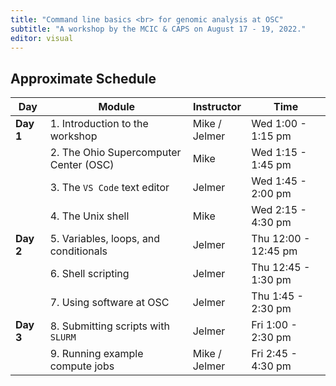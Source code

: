 ```yaml
---
title: "Command line basics <br> for genomic analysis at OSC"
subtitle: "A workshop by the MCIC & CAPS on August 17 - 19, 2022."
editor: visual
---
```


## Approximate Schedule

| Day       | Module                                  | Instructor    | Time                 |
|--------|--------------------------------|-------------|------------------|
| **Day 1** | 1\. Introduction to the workshop        | Mike / Jelmer | Wed 1:00 - 1:15 pm   |
|           | 2\. The Ohio Supercomputer Center (OSC) | Mike          | Wed 1:15 - 1:45 pm   |
|           | 3\. The `VS Code` text editor           | Jelmer        | Wed 1:45 - 2:00 pm   |
|           | 4\. The Unix shell                      | Mike          | Wed 2:15 - 4:30 pm   |
| **Day 2** | 5\. Variables, loops, and conditionals  | Jelmer        | Thu 12:00 - 12:45 pm |
|           | 6\. Shell scripting                     | Jelmer        | Thu 12:45 - 1:30 pm  |
|           | 7\. Using software at OSC               | Jelmer        | Thu 1:45 - 2:30 pm   |
| **Day 3** | 8\. Submitting scripts with `SLURM`     | Jelmer        | Fri 1:00 - 2:30 pm   |
|           | 9\. Running example compute jobs        | Mike / Jelmer | Fri 2:45 - 4:30 pm   |
